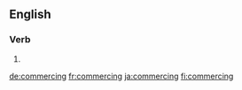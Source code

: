 ==English==

===Verb===
{{head|en}}

# {{present participle of|commerce|lang=en}}

[[de:commercing]]
[[fr:commercing]]
[[ja:commercing]]
[[fi:commercing]]